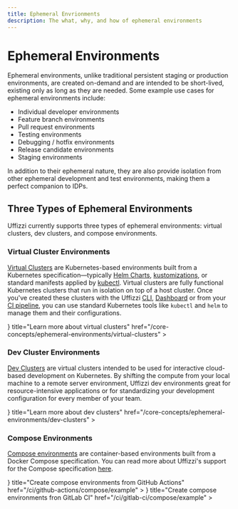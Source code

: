 ```yaml
---
title: Ephemeral Envrionments
description: The what, why, and how of ephemeral environments
---
```



# Ephemeral Environments

Ephemeral environments, unlike traditional persistent staging or production environments, are created on-demand and are intended to be short-lived, existing only as long as they are needed. Some example use cases for ephemeral environments include:  

- Individual developer environments
- Feature branch environments
- Pull request environments
- Testing environments
- Debugging / hotfix environments
- Release candidate environments
- Staging environments

In addition to their ephemeral nature, they are also provide isolation from other ephemeral development and test environments, making them a perfect companion to IDPs.

## Three Types of Ephemeral Environments

Uffizzi currently supports three types of ephemeral environments: virtual clusters, dev clusters, and compose environments.

### Virtual Cluster Environments
[Virtual Clusters](/core-concepts/ephemeral-environments/virtual-clusters) are Kubernetes-based environments built from a Kubernetes specification—typically [Helm Charts](https://helm.sh), [kustomizations](https://kustomize.io), or standard manifests applied by [kubectl](https://kubernetes.io/docs/reference/kubectl/kubectl/). Virtual clusters are fully functional Kubernetes clusters that run in isolation on top of a host cluster. Once you've created these clusters with the Uffizzi [CLI](/usage/cli), [Dashboard](/usage/dashboard) or from your [CI pipeline](/usage/ci), you can use standard Kubernetes tools like `kubectl` and `helm` to manage them and their configurations.

<Cards num={2}>
  <Cards.Card
    arrow
    icon={<Group />}
    title="Learn more about virtual clusters"
    href="/core-concepts/ephemeral-environments/virtual-clusters"
  >
  </Cards.Card>
</Cards>

### Dev Cluster Environments
[Dev Clusters](/core-concepts/ephemeral-environments/dev-clusters) are virtual clusters intended to be used for interactive cloud-based development on Kubernetes. By shifting the compute from your local machine to a remote server environment, Uffizzi dev environments great for resource-intensive applications or for standardizing your development configuration for every member of your team. 

<Cards num={2}>
  <Cards.Card
    arrow
    icon={<ChevronRightSquare />}
    title="Learn more about dev clusters"
    href="/core-concepts/ephemeral-environments/dev-clusters"
  >
  </Cards.Card>
</Cards>

### Compose Environments 
[Compose environments](/core-concepts/ephemeral-environments/compose) are container-based environments built from a Docker Compose specification. You can read more about Uffizzi's support for the Compose specification [here](/compose-spec).

<Cards num={2}>
  <Cards.Card
    arrow
    icon={<Github />}
    title="Create compose environments from GitHub Actions"
    href="/ci/github-actions/compose/example"
  >
  </Cards.Card>
  <Cards.Card
    arrow
    icon={<Gitlab />}
    title="Create compose environments fron GitLab CI"
    href="/ci/gitlab-ci/compose/example"
  >
  </Cards.Card>
</Cards>